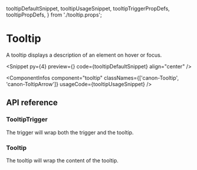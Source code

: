   tooltipDefaultSnippet,
  tooltipUsageSnippet,
  tooltipTriggerPropDefs,
  tooltipPropDefs,
} from './tooltip.props';

# Tooltip

A tooltip displays a description of an element on hover or focus.

<Snippet
  py={4}
  preview={<TooltipSnippet story="Default" />}
  code={tooltipDefaultSnippet}
  align="center"
/>

<ComponentInfos
  component="tooltip"
  classNames={['canon-Tooltip', 'canon-ToltipArrow']}
  usageCode={tooltipUsageSnippet}
/>

## API reference

### TooltipTrigger

The trigger will wrap both the trigger and the tooltip.

<PropsTable data={tooltipTriggerPropDefs} />

### Tooltip

The tooltip will wrap the content of the tooltip.

<PropsTable data={tooltipPropDefs} />
